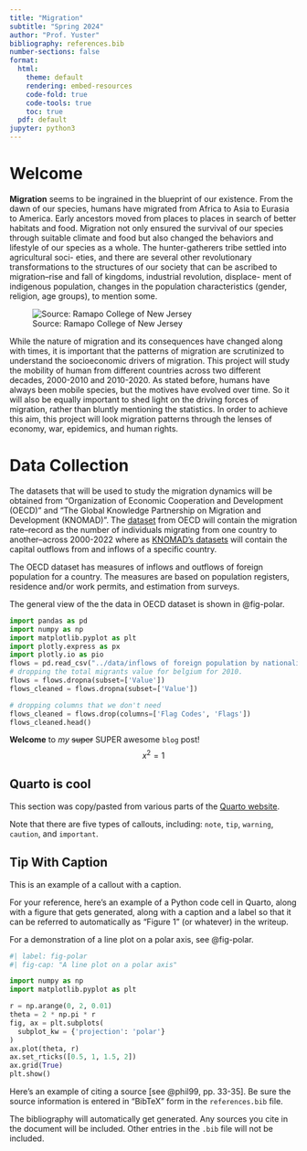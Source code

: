 ```yaml
---
title: "Migration"
subtitle: "Spring 2024"
author: "Prof. Yuster"
bibliography: references.bib
number-sections: false
format:
  html:
    theme: default
    rendering: embed-resources
    code-fold: true
    code-tools: true
    toc: true
  pdf: default
jupyter: python3
---
```


# Welcome

**Migration** seems to be ingrained in the blueprint of our existence. From the dawn of our species, humans have migrated from Africa to Asia to Eurasia to America. Early ancestors moved from places to places in search of better habitats and food. Migration not only ensured the survival of our species through suitable climate and food but also changed the behaviors and lifestyle of our species as a whole. The hunter-gatherers tribe settled into agricultural soci- eties, and there are several other revolutionary transformations to the structures of our society that can be ascribed to migration–rise and fall of kingdoms, industrial revolution, displace- ment of indigenous population, changes in the population characteristics (gender, religion, age groups), to mention some. 

![Source: Ramapo College of New Jersey](https://store.laphamsquarterly.us/media/310.jpg){fig-alt="A photo of the arch at Ramapo College."}

While the nature of migration and its consequences have changed along with times, it is important that the patterns of migration are scrutinized to understand the socioeconomic drivers of migration. This project will study the mobility of human from different countries across two different decades, 2000-2010 and 2010-2020. As stated before, humans have always been mobile species, but the motives have evolved over time. So it will also be equally important to shed light on the driving forces of migration, rather than bluntly mentioning the statistics. In order to achieve this aim, this project will look migration patterns through the lenses of economy, war, epidemics, and human rights.

# Data Collection

The datasets that will be used to study the migration dynamics will be obtained from "Organization of Economic Cooperation and Development (OECD)" and "The Global Knowledge Partnership on Migration and Development (KNOMAD)".
The [dataset](https://stats.oecd.org/Index.aspx?DataSetCode=MIG) from OECD will contain the migration rate--record as the number of individuals migrating from one country to another--across 2000-2022 where as [KNOMAD's datasets](https://www.knomad.org/data/remittances) will contain the capital outflows from and inflows of a specific country.

The OECD dataset has measures of inflows and outflows of foreign population for a country. The measures are based on population registers, residence and/or work permits, and estimation from surveys.

The general view of the the data in OECD dataset is shown in @fig-polar.

```python
import pandas as pd
import numpy as np
import matplotlib.pyplot as plt
import plotly.express as px
import plotly.io as pio
flows = pd.read_csv("../data/inflows of foreign population by nationality.csv", low_memory=False)
# dropping the total migrants value for belgium for 2010.
flows = flows.dropna(subset=['Value'])
flows_cleaned = flows.dropna(subset=['Value'])

# dropping columns that we don't need
flows_cleaned = flows.drop(columns=['Flag Codes', 'Flags'])
flows_cleaned.head()
```

**Welcome** to *my* ~~super~~ SUPER awesome `blog` post!
$$x^2 = 1$$

## Quarto is cool

This section was copy/pasted from various parts of the [Quarto website](https://quarto.org/docs/get-started/hello/vscode.html).

:::{.callout-note}
Note that there are five types of callouts, including:
`note`, `tip`, `warning`, `caution`, and `important`.
:::

:::{.callout-tip}
## Tip With Caption

This is an example of a callout with a caption.
:::


For your reference, here's an example of a Python code cell in Quarto, along with a figure that gets generated, along with a caption and a label so that it can be referred to automatically as "Figure 1" (or whatever) in the writeup.

For a demonstration of a line plot on a polar axis, see @fig-polar.

```python
#| label: fig-polar
#| fig-cap: "A line plot on a polar axis"

import numpy as np
import matplotlib.pyplot as plt

r = np.arange(0, 2, 0.01)
theta = 2 * np.pi * r
fig, ax = plt.subplots(
  subplot_kw = {'projection': 'polar'} 
)
ax.plot(theta, r)
ax.set_rticks([0.5, 1, 1.5, 2])
ax.grid(True)
plt.show()
```

Here's an example of citing a source [see @phil99, pp. 33-35]. Be sure the source information is entered in "BibTeX" form in the `references.bib` file.


The bibliography will automatically get generated. Any sources you cite in the document will be included. Other entries in the `.bib` file will not be included.